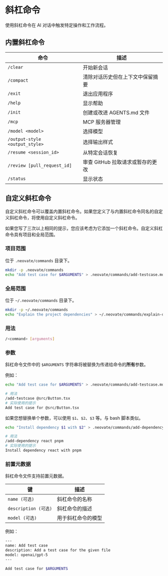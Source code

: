 
# 斜杠命令

使用斜杠命令在 AI 对话中触发特定操作和工作流程。

## 内置斜杠命令

|命令|描述|
|---|---|
|`/clear`|开始新会话|
|`/compact`|清除对话历史但在上下文中保留摘要|
|`/exit`|退出应用程序|
|`/help`|显示帮助|
|`/init`|创建或改进 AGENTS.md 文件|
|`/mcp`|MCP 服务器管理|
|`/model <model>`|选择模型|
|`/output-style <output_style>`|选择输出样式|
|`/resume <session_id>`|从特定会话恢复|
|`/review [pull_request_id]`|审查 GitHub 拉取请求或暂存的更改|
|`/status`|显示状态|

## 自定义斜杠命令

<Callout type="info">
  自定义斜杠命令可以覆盖内置斜杠命令。如果您定义了与内置斜杠命令同名的自定义斜杠命令，将使用自定义斜杠命令。
</Callout>

如果您写了三次以上相同的提示，您应该考虑为它添加一个斜杠命令。自定义斜杠命令具有项目和全局范围。

### 项目范围

位于 `.neovate/commands` 目录下。

```bash
mkdir -p .neovate/commands
echo "Add test case for $ARGUMENTS" > .neovate/commands/add-testcase.md
```

### 全局范围

位于 `~/.neovate/commands` 目录下。

```bash
mkdir -p ~/.neovate/commands
echo "Explain the project dependencies" > ~/.neovate/commands/explain-dependencies.md
```

### 用法

```bash
/<command> [arguments]
```

### 参数

斜杠命令文件中的 `$ARGUMENTS` 字符串将被替换为传递给命令的**所有**参数。

例如：

```bash
echo "Add test case for $ARGUMENTS" > .neovate/commands/add-testcase.md

# 用法
/add-testcase @src/Button.tsx
# 实际使用的提示
Add test case for @src/Button.tsx
```

如果您想替换单个参数，可以使用 `$1`、`$2`、`$3` 等。与 bash 脚本类似。

```bash
echo "Install dependency $1 with $2" > .neovate/commands/add-dependency.md

# 用法
/add-dependency react pnpm
# 实际使用的提示
Install dependency react with pnpm
```

### 前置元数据

斜杠命令文件支持前置元数据。

|键|描述|
|---|---|
|`name (可选)`|斜杠命令的名称|
|`description (可选)`|斜杠命令的描述|
|`model (可选)`|用于斜杠命令的模型|

例如：

```bash
---
name: Add test case
description: Add a test case for the given file
model: openai/gpt-5
---

Add test case for $ARGUMENTS
```
